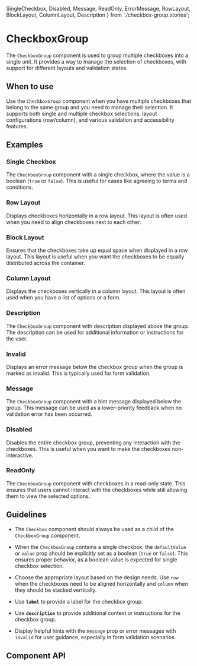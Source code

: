   SingleCheckbox,
  Disabled,
  Message,
  ReadOnly,
  ErrorMessage,
  RowLayout,
  BlockLayout,
  ColumnLayout,
  Description
} from './checkbox-group.stories';

<Meta of={CheckboxGroup} />

# CheckboxGroup

The `CheckboxGroup` component is used to group multiple checkboxes into a single unit. It provides a way to manage the selection of checkboxes, with support for different layouts and validation states.

## When to use

Use the `CheckboxGroup` component when you have multiple checkboxes that belong to the same group and you need to manage their selection. It supports both single and multiple checkbox selections, layout configurations (row/column), and various validation and accessibility features.

## Examples


### Single Checkbox

The `CheckboxGroup` component with a single checkbox, where the value is a boolean (`true` or `false`). This is useful for cases like agreeing to terms and conditions.

<Canvas of={SingleCheckbox} />


### Row Layout

Displays checkboxes horizontally in a row layout. This layout is often used when you need to align checkboxes next to each other.

<Canvas of={RowLayout} />


### Block Layout

Ensures that the checkboxes take up equal space when displayed in a row layout. This layout is useful when you want the checkboxes to be equally distributed across the container.

<Canvas of={BlockLayout} />


### Column Layout

Displays the checkboxes vertically in a column layout. This layout is often used when you have a list of options or a
form.

<Canvas of={ColumnLayout} />

### Description

The `CheckboxGroup` component with description displayed above the group. The description can be used for additional
information or instructions for the user.

<Canvas of={Description} />

### Invalid

Displays an error message below the checkbox group when the group is marked as invalid. This is typically used for form
validation.

<Canvas of={ErrorMessage} />

### Message

The `CheckboxGroup` component with a hint message displayed below the group. This message can be used as a
lower-priority feedback when no validation error has been occurred.

<Canvas of={Message} />


### Disabled

Disables the entire checkbox group, preventing any interaction with the checkboxes. This is useful when you want to make
the checkboxes non-interactive.

<Canvas of={Disabled} />


### ReadOnly

The `CheckboxGroup` component with checkboxes in a read-only state. This ensures that users cannot interact with the
checkboxes while still allowing them to view the selected options.

<Canvas of={ReadOnly} />


## Guidelines

- The `Checkbox` component should always be used as a child of the `CheckboxGroup` component.

- When the `CheckboxGroup` contains a single checkbox, the `defaultValue` or `value` prop
  should be explicitly set as a boolean (`true` or `false`). This ensures proper behavior, as a boolean value is
  expected for single checkbox selection.

- Choose the appropriate layout based on the design needs. Use `row` when the checkboxes need
  to be aligned horizontally and `column` when they should be stacked vertically.

- Use **`label`** to provide a label for the checkbox group.

- Use **`description`** to provide additional context or instructions for the checkbox group.

- Display helpful hints with the `message` prop or error messages with `invalid` for user guidance, especially in form
  validation scenarios.

## Component API

<ArgTypes />

